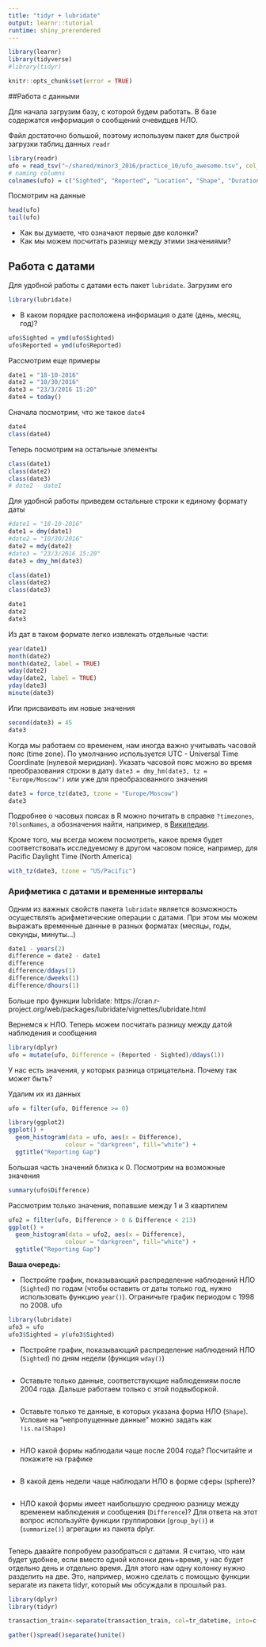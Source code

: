 ```yaml
---
title: "tidyr + lubridate"
output: learnr::tutorial
runtime: shiny_prerendered
---
```


```r
library(learnr)
library(tidyverse)
#library(tidyr)

knitr::opts_chunk$set(error = TRUE)
```



##Работа с данными





Для начала загрузим базу, с которой будем работать. В базе содержатся информация о сообщений очевидцев НЛО. 

Файл достаточно большой, поэтому используем пакет для быстрой загрузки таблиц данных `readr`

```r
library(readr)
ufo = read_tsv("~/shared/minor3_2016/practice_10/ufo_awesome.tsv", col_names=F)
# naming columns
colnames(ufo) = c("Sighted", "Reported", "Location", "Shape", "Duration", "Description")
```

Посмотрим на данные
```r
head(ufo)
tail(ufo)
```

* Как вы думаете, что означают первые две колонки?
* Как мы можем посчитать разницу между этими значениями?


## Работа с датами

Для удобной работы с датами есть пакет `lubridate`. Загрузим его

```r
library(lubridate)
```

* В каком порядке расположена информация о дате (день, месяц, год)?

```r
ufo$Sighted = ymd(ufo$Sighted)
ufo$Reported = ymd(ufo$Reported)
```

Рассмотрим еще примеры

```r
date1 = "18-10-2016"
date2 = "10/30/2016"
date3 = "23/3/2016 15:20"
date4 = today()
```

Сначала посмотрим, что же такое `date4`
```r
date4
class(date4)
```

Теперь посмотрим на остальные элементы

```r
class(date1)
class(date2)
class(date3)
# date2 - date1
```

Для удобной работы приведем остальные строки к единому формату даты
```r
#date1 = "18-10-2016"
date1 = dmy(date1)
#date2 = "10/30/2016"
date2 = mdy(date2)
#date3 = "23/3/2016 15:20"
date3 = dmy_hm(date3)

class(date1)
class(date2)
class(date3)

date1
date2
date3
```

Из дат в таком формате легко извлекать отдельные части:

```r
year(date1)
month(date2)
month(date2, label = TRUE)
wday(date2)
wday(date2, label = TRUE)
yday(date3)
minute(date3)
```

Или присваивать им новые значения

```r
second(date3) = 45
date3
```

Когда мы работаем со временем, нам иногда важно учитывать часовой пояс (time zone). По умолчанию используется UTC - Universal Time Coordinate (нулевой меридиан). Указать часовой пояс можно во время преобразования строки в дату `date3 = dmy_hm(date3, tz = "Europe/Moscow")` или уже для преобразованного значения

```r
date3 = force_tz(date3, tzone = "Europe/Moscow")
date3
```

Подробнее о часовых поясах в R можно почитать в справке `?timezones`, `?OlsonNames`, а обозначения найти, например, в [Википедии](https://en.wikipedia.org/wiki/List_of_time_zone_abbreviations).

Кроме того, мы всегда можем посмотреть, какое время будет соответствовать исследуемому в другом часовом поясе, например, для Pacific Daylight Time (North America)

```r
with_tz(date3, tzone = "US/Pacific")
```

### Арифметика с датами и временные интервалы

Одним из важных свойств пакета `lubridate` является возможность осуществлять арифметические операции с датами. При этом мы можем выражать временные данные в разных форматах (месяцы, годы, секунды, минуты...)

```r
date1 - years(2)
difference = date2 - date1
difference
difference/ddays(1)
difference/dweeks(1)
difference/dhours(1)
```

Больше про функции lubridate: https://cran.r-project.org/web/packages/lubridate/vignettes/lubridate.html

Вернемся к НЛО. Теперь можем посчитать разницу между датой наблюдения и сообщения

```r
library(dplyr)
ufo = mutate(ufo, Difference = (Reported - Sighted)/ddays(1))
```

У нас есть значения, у которых разница отрицательна. Почему так может быть?

Удалим их из данных
```r
ufo = filter(ufo, Difference >= 0)
```

```r
library(ggplot2)
ggplot() +
  geom_histogram(data = ufo, aes(x = Difference), 
                colour = "darkgreen", fill="white") +
  ggtitle("Reporting Gap")
```

Большая часть значений близка к 0. Посмотрим на возможные значения

```r
summary(ufo$Difference)
```

Рассмотрим только значения, попавшие между 1 и 3 квартилем
```r
ufo2 = filter(ufo, Difference > 0 & Difference < 213)
ggplot() +
  geom_histogram(data = ufo2, aes(x = Difference), 
                colour = "darkgreen", fill="white") +
  ggtitle("Reporting Gap")
```

**Ваша очередь:**
 
* Постройте график, показывающий распределение наблюдений НЛО (`Sighted`) по годам (чтобы оставить от даты только год, нужно использовать функцию `year()`). Ограничьте график периодом с 1998 по 2008.
ufo 

```r
library(lubridate)
ufo3 = ufo
ufo3$Sighted = y(ufo3$Sighted)
```

 
 * Постройте график, показывающий распределение наблюдений НЛО (`Sighted`) по дням недели (функция `wday()`)
```r

```
 
 * Оставьте только данные, соответствующие наблюдениям после 2004 года. Дальше работаем только с этой подвыборкой.
```r

```

 * Оставьте только те данные, в которых указана форма НЛО (`Shape`). Условие на "непропущенные данные" можно задать как `!is.na(Shape)`
```r

```

 * НЛО какой формы наблюдали чаще после 2004 года? Посчитайте и покажите на графике
```r

```

 * В какой день недели чаще наблюдали НЛО в форме сферы (sphere)?
```r

```

 * НЛО какой формы имеет наибольшую среднюю разницу между временем наблюдения и сообщения (`Difference`)? Для ответа на этот вопрос используйте функции группировки (`group_by()`) и (`summarize()`) агрегации из пакета dplyr.
```r

```






Теперь давайте попробуем разобраться с датами.
Я считаю, что нам будет удобнее, если вместо одной колонки день+время, у нас будет отдельно день и отдельно время. Для этого нам одну колонку нужно разделить на две. Это, например, можно сделать с помощью функции separate из пакета tidyr, который мы обсуждали в прошлый раз.

```r
library(dplyr)
library(tidyr)

transaction_train<-separate(transaction_train, col=tr_datetime, into=c("day", "time"), sep=" ")
```


```r
gather()spread()separate()unite()

```

